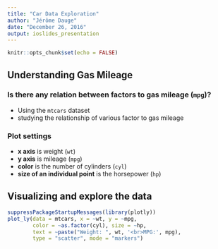 ```yaml
---
title: "Car Data Exploration"
author: "Jérôme Dauge"
date: "December 26, 2016"
output: ioslides_presentation
---
```



```r
knitr::opts_chunk$set(echo = FALSE)
```

## Understanding Gas Mileage

### Is there any relation between factors to gas mileage (`mpg`)?

- Using the `mtcars` dataset
- studying the relationship of various factor to gas mileage

### Plot settings

- **x axis** is weight (`wt`)
- **y axis** is mileage (`mpg`)
- **color** is the number of cylinders (`cyl`)
- **size of an individual point** is the horsepower (`hp`)

## Visualizing and explore the data

```r
suppressPackageStartupMessages(library(plotly))
plot_ly(data = mtcars, x = ~wt, y = ~mpg, 
        color = ~as.factor(cyl), size = ~hp,
        text = ~paste("Weight: ", wt, '<br>MPG:', mpg),
        type = "scatter", mode = "markers")
```

